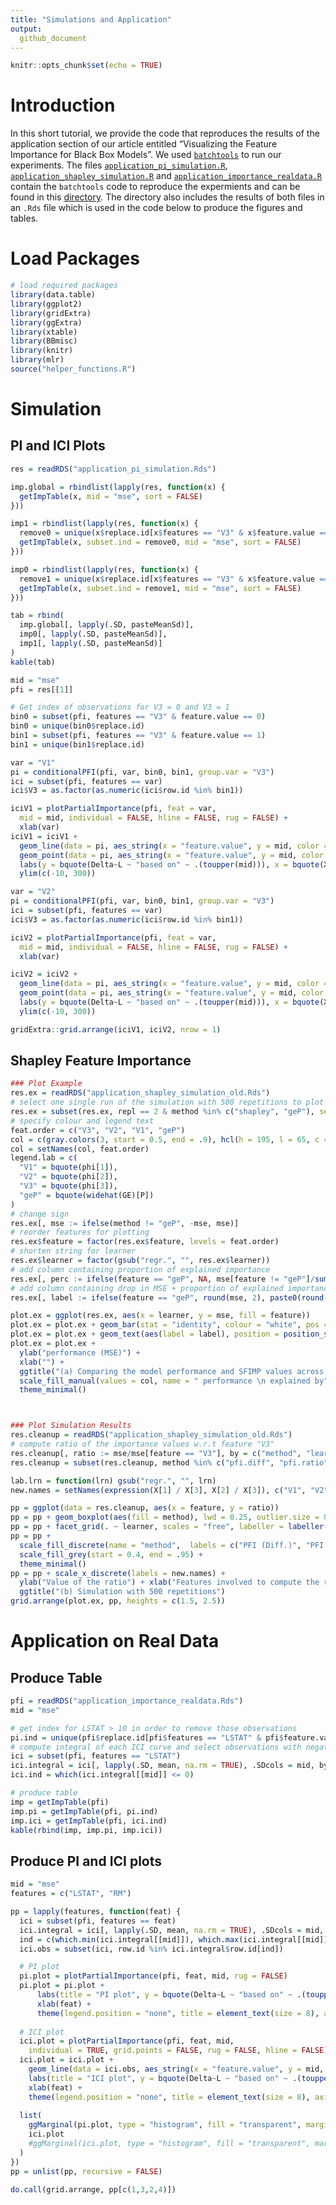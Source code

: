 ```yaml
---
title: "Simulations and Application"
output: 
  github_document
---
```


```r
knitr::opts_chunk$set(echo = TRUE)
```

# Introduction

In this short tutorial, we provide the code that reproduces the results of the application section of our article entitled "Visualizing the Feature Importance for Black Box Models".
We used [`batchtools`](https://github.com/mllg/batchtools) to run our experiments. 
The files [`application_pi_simulation.R`](https://github.com/giuseppec/featureImportance/blob/master/ecml-demo/application_pi_simulation.R), [`application_shapley_simulation.R`](https://github.com/giuseppec/featureImportance/blob/master/ecml-demo/application_shapley_simulation.R) and [`application_importance_realdata.R`](https://github.com/giuseppec/featureImportance/blob/master/ecml-demo/application_importance_realdata.R) contain the `batchtools` code to reproduce the expermients and can be found in this [directory](https://github.com/giuseppec/featureImportance/tree/master/ecml-demo).
The directory also includes the results of both files in an `.Rds` file which is used in the code below to produce the figures and tables.

# Load Packages
```r
# load required packages
library(data.table)
library(ggplot2)
library(gridExtra)
library(ggExtra)
library(xtable)
library(BBmisc)
library(knitr)
library(mlr)
source("helper_functions.R")
```

# Simulation

## PI and ICI Plots

```r
res = readRDS("application_pi_simulation.Rds")

imp.global = rbindlist(lapply(res, function(x) {
  getImpTable(x, mid = "mse", sort = FALSE)
}))

imp1 = rbindlist(lapply(res, function(x) {
  remove0 = unique(x$replace.id[x$features == "V3" & x$feature.value == 0])
  getImpTable(x, subset.ind = remove0, mid = "mse", sort = FALSE)
}))

imp0 = rbindlist(lapply(res, function(x) {
  remove1 = unique(x$replace.id[x$features == "V3" & x$feature.value == 1])
  getImpTable(x, subset.ind = remove1, mid = "mse", sort = FALSE)
}))

tab = rbind(
  imp.global[, lapply(.SD, pasteMeanSd)],
  imp0[, lapply(.SD, pasteMeanSd)],
  imp1[, lapply(.SD, pasteMeanSd)]
)
kable(tab)
```

```r
mid = "mse"
pfi = res[[1]]

# Get index of observations for V3 = 0 and V3 = 1
bin0 = subset(pfi, features == "V3" & feature.value == 0)
bin0 = unique(bin0$replace.id)
bin1 = subset(pfi, features == "V3" & feature.value == 1)
bin1 = unique(bin1$replace.id)

var = "V1"
pi = conditionalPFI(pfi, var, bin0, bin1, group.var = "V3")
ici = subset(pfi, features == var)
ici$V3 = as.factor(as.numeric(ici$row.id %in% bin1))

iciV1 = plotPartialImportance(pfi, feat = var,
  mid = mid, individual = FALSE, hline = FALSE, rug = FALSE) +
  xlab(var)
iciV1 = iciV1 + 
  geom_line(data = pi, aes_string(x = "feature.value", y = mid, color = "V3")) +
  geom_point(data = pi, aes_string(x = "feature.value", y = mid, color = "V3")) +
  labs(y = bquote(Delta~L ~ "based on" ~ .(toupper(mid))), x = bquote(X[1]), color = bquote(X[3])) +
  ylim(c(-10, 300))

var = "V2"
pi = conditionalPFI(pfi, var, bin0, bin1, group.var = "V3")
ici = subset(pfi, features == var)
ici$V3 = as.factor(as.numeric(ici$row.id %in% bin1))

iciV2 = plotPartialImportance(pfi, feat = var,
  mid = mid, individual = FALSE, hline = FALSE, rug = FALSE) +
  xlab(var)

iciV2 = iciV2 + 
  geom_line(data = pi, aes_string(x = "feature.value", y = mid, color = "V3")) +
  geom_point(data = pi, aes_string(x = "feature.value", y = mid, color = "V3")) +
  labs(y = bquote(Delta~L ~ "based on" ~ .(toupper(mid))), x = bquote(X[2]), color = bquote(X[3])) +
  ylim(c(-10, 300))

gridExtra::grid.arrange(iciV1, iciV2, nrow = 1)
```


## Shapley Feature Importance

```r
### Plot Example
res.ex = readRDS("application_shapley_simulation_old.Rds")
# select one single run of the simulation with 500 repetitions to plot the example
res.ex = subset(res.ex, repl == 2 & method %in% c("shapley", "geP"), select = c("learner", "feature", "mse", "method"))
# specify colour and legend text
feat.order = c("V3", "V2", "V1", "geP")
col = c(gray.colors(3, start = 0.5, end = .9), hcl(h = 195, l = 65, c = 100))
col = setNames(col, feat.order)
legend.lab = c(
  "V1" = bquote(phi[1]),
  "V2" = bquote(phi[2]),
  "V3" = bquote(phi[3]),
  "geP" = bquote(widehat(GE)[P])
)
# change sign
res.ex[, mse := ifelse(method != "geP", -mse, mse)]
# reorder features for plotting
res.ex$feature = factor(res.ex$feature, levels = feat.order)
# shorten string for learner
res.ex$learner = factor(gsub("regr.", "", res.ex$learner))
# add column containing proportion of explained importance
res.ex[, perc := ifelse(feature == "geP", NA, mse[feature != "geP"]/sum(mse[feature != "geP"])*100), by = c("learner")]
# add column containing drop in MSE + proportion of explained importance
res.ex[, label := ifelse(feature == "geP", round(mse, 2), paste0(round(mse, 2), " (", round(perc, 0), "%)"))]

plot.ex = ggplot(res.ex, aes(x = learner, y = mse, fill = feature))
plot.ex = plot.ex + geom_bar(stat = "identity", colour = "white", pos = "stack") + coord_flip()
plot.ex = plot.ex + geom_text(aes(label = label), position = position_stack(vjust = 0.5), size = 2.5)
plot.ex = plot.ex +
  ylab("performance (MSE)") +
  xlab("") +
  ggtitle("(a) Comparing the model performance and SFIMP values across different models") +
  scale_fill_manual(values = col, name = " performance \n explained by", labels = legend.lab) +
  theme_minimal()



### Plot Simulation Results
res.cleanup = readRDS("application_shapley_simulation_old.Rds")
# compute ratio of the importance values w.r.t feature "V3"
res.cleanup[, ratio := mse/mse[feature == "V3"], by = c("method", "learner", "repl")]
res.cleanup = subset(res.cleanup, method %in% c("pfi.diff", "pfi.ratio", "shapley") & feature != "V3")

lab.lrn = function(lrn) gsub("regr.", "", lrn)
new.names = setNames(expression(X[1] / X[3], X[2] / X[3]), c("V1", "V2"))

pp = ggplot(data = res.cleanup, aes(x = feature, y = ratio))
pp = pp + geom_boxplot(aes(fill = method), lwd = 0.25, outlier.size = 0.75)
pp = pp + facet_grid(. ~ learner, scales = "free", labeller = labeller(learner = lab.lrn))
pp = pp +
  scale_fill_discrete(name = "method",  labels = c("PFI (Diff.)", "PFI (Ratio)", "SFIMP"))  +
  scale_fill_grey(start = 0.4, end = .95) +
  theme_minimal()
pp = pp + scale_x_discrete(labels = new.names) +
  ylab("Value of the ratio") + xlab("Features involved to compute the ratio") +
  ggtitle("(b) Simulation with 500 repetitions")
grid.arrange(plot.ex, pp, heights = c(1.5, 2.5))
```

# Application on Real Data

## Produce Table

```r
pfi = readRDS("application_importance_realdata.Rds")
mid = "mse"

# get index for LSTAT > 10 in order to remove those observations
pi.ind = unique(pfi$replace.id[pfi$features == "LSTAT" & pfi$feature.value > 10])
# compute integral of each ICI curve and select observations with negative ICI integral
ici = subset(pfi, features == "LSTAT")
ici.integral = ici[, lapply(.SD, mean, na.rm = TRUE), .SDcols = mid, by = "row.id"]
ici.ind = which(ici.integral[[mid]] <= 0)

# produce table
imp = getImpTable(pfi)
imp.pi = getImpTable(pfi, pi.ind)
imp.ici = getImpTable(pfi, ici.ind)
kable(rbind(imp, imp.pi, imp.ici))
```

## Produce PI and ICI plots

```r
mid = "mse"
features = c("LSTAT", "RM")

pp = lapply(features, function(feat) {
  ici = subset(pfi, features == feat)
  ici.integral = ici[, lapply(.SD, mean, na.rm = TRUE), .SDcols = mid, by = "row.id"]
  ind = c(which.min(ici.integral[[mid]]), which.max(ici.integral[[mid]]))
  ici.obs = subset(ici, row.id %in% ici.integral$row.id[ind])

  # PI plot
  pi.plot = plotPartialImportance(pfi, feat, mid, rug = FALSE)
  pi.plot = pi.plot +
      labs(title = "PI plot", y = bquote(Delta~L ~ "based on" ~ .(toupper(mid)))) +
      xlab(feat) +
      theme(legend.position = "none", title = element_text(size = 8), axis.title = element_text(size = 8))
  
  # ICI plot
  ici.plot = plotPartialImportance(pfi, feat, mid,
    individual = TRUE, grid.points = FALSE, rug = FALSE, hline = FALSE)
  ici.plot = ici.plot +
    geom_line(data = ici.obs, aes_string(x = "feature.value", y = mid, color = "factor(row.id)", group = "row.id")) +
    labs(title = "ICI plot", y = bquote(Delta~L ~ "based on" ~ .(toupper(mid)))) +
    xlab(feat) +
    theme(legend.position = "none", title = element_text(size = 8), axis.title = element_text(size = 8))
  
  list(
    ggMarginal(pi.plot, type = "histogram", fill = "transparent", margins = "x"),
    ici.plot
    #ggMarginal(ici.plot, type = "histogram", fill = "transparent", margins = "y")
  )
})
pp = unlist(pp, recursive = FALSE)

do.call(grid.arrange, pp[c(1,3,2,4)])
```

